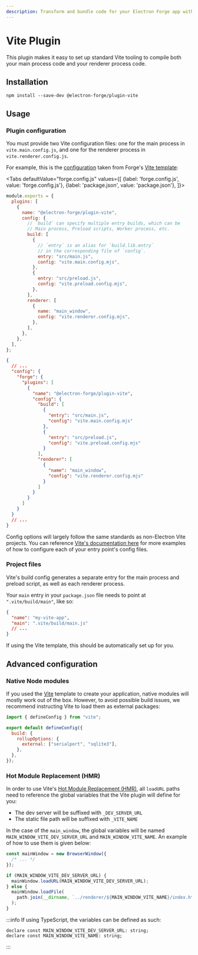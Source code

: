 ```yaml
---
description: Transform and bundle code for your Electron Forge app with Vite.
---
```



# Vite Plugin

This plugin makes it easy to set up standard Vite tooling to compile both your main process code and your renderer process code.

## Installation

```shell
npm install --save-dev @electron-forge/plugin-vite
```

## Usage

### Plugin configuration

You must provide two Vite configuration files: one for the main process in `vite.main.config.js`, and one for the renderer process in `vite.renderer.config.js`.

For example, this is the [configuration](../configuration.md) taken from Forge's [Vite template](../../templates/vite.md):

<Tabs
defaultValue="forge.config.js"
values={[
  {label: 'forge.config.js', value: 'forge.config.js'},
  {label: 'package.json', value: 'package.json'},
]}>
<TabItem value="forge.config.js" >

```jsx
module.exports = {
  plugins: [
    {
      name: "@electron-forge/plugin-vite",
      config: {
        // `build` can specify multiple entry builds, which can be
        // Main process, Preload scripts, Worker process, etc.
        build: [
          {
            // `entry` is an alias for `build.lib.entry`
            // in the corresponding file of `config`.
            entry: "src/main.js",
            config: "vite.main.config.mjs",
          },
          {
            entry: "src/preload.js",
            config: "vite.preload.config.mjs",
          },
        ],
        renderer: [
          {
            name: "main_window",
            config: "vite.renderer.config.mjs",
          },
        ],
      },
    },
  ],
};
```

</TabItem>

<TabItem value="package.json" >

```json
{
  // ...
  "config": {
    "forge": {
      "plugins": [
        {
          "name": "@electron-forge/plugin-vite",
          "config": {
            "build": [
              {
                "entry": "src/main.js",
                "config": "vite.main.config.mjs"
              },
              {
                "entry": "src/preload.js",
                "config": "vite.preload.config.mjs"
              }
            ],
            "renderer": [
              {
                "name": "main_window",
                "config": "vite.renderer.config.mjs"
              }
            ]
          }
        }
      ]
    }
  }
  // ...
}
```

</TabItem>
</Tabs>

Config options will largely follow the same standards as non-Electron Vite projects. You can reference [Vite's documentation here](https://vitejs.dev/config/) for more examples of how to configure each of your entry point's config files.

### Project files

Vite's build config generates a separate entry for the main process and preload script, as well as each renderer process.

Your `main` entry in your `package.json` file needs to point at `".vite/build/main"`, like so:

```json title="package.json"
{
  "name": "my-vite-app",
  "main": ".vite/build/main.js"
  // ...
}
```

If using the Vite template, this should be automatically set up for you.

## Advanced configuration

### Native Node modules

If you used the [Vite](../../templates/vite.md) template to create your application, native modules will mostly work out of the box. However, to avoid possible build issues, we recommend instructing Vite to load them as external packages:

```jsx title="vite.main.config.js"
import { defineConfig } from "vite";

export default defineConfig({
  build: {
    rollupOptions: {
      external: ["serialport", "sqlite3"],
    },
  },
});
```

### Hot Module Replacement (HMR)

In order to use Vite's [Hot Module Replacement (HMR)](https://vitejs.dev/guide/features.html#hot-module-replacement), all `loadURL` paths need to reference the global variables that the Vite plugin will define for you:

- The dev server will be suffixed with `_DEV_SERVER_URL`
- The static file path will be suffixed with `_VITE_NAME`

In the case of the `main_window`, the global variables will be named `MAIN_WINDOW_VITE_DEV_SERVER_URL` and `MAIN_WINDOW_VITE_NAME`. An example of how to use them is given below:

```jsx title="main.js"
const mainWindow = new BrowserWindow({
  /* ... */
});

if (MAIN_WINDOW_VITE_DEV_SERVER_URL) {
  mainWindow.loadURL(MAIN_WINDOW_VITE_DEV_SERVER_URL);
} else {
  mainWindow.loadFile(
    path.join(__dirname, `../renderer/${MAIN_WINDOW_VITE_NAME}/index.html`)
  );
}
```

:::info
If using TypeScript, the variables can be defined as such:

```tsx
declare const MAIN_WINDOW_VITE_DEV_SERVER_URL: string;
declare const MAIN_WINDOW_VITE_NAME: string;
```
:::

